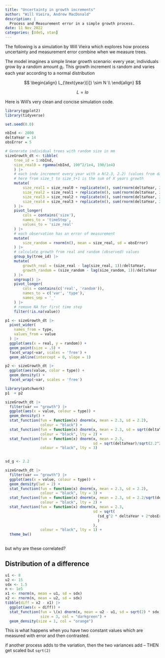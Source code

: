 ```yaml
---
title: "Uncertainty in growth increments"
author: "Will Vieira, Andrew MacDonald"
description: |
  Process and Measurement error in a simple growth process.
date: 11 Nov 2022
categories: [UdeS, stan]
---
```


The following is a simulation by Will Vieira which explores how process uncertainty and measurement error combine when we measure trees.

The model imagines a simple linear growth scenario: every year, individuals grow by a random amount $g_i$. This growth increment is random and varies each year according to a normal distribution

$$
\begin{align}
L_{\text{year}[i]} \sim N \\
\end{align}
$$

$$
L = lo
$$

Here is Will's very clean and concise simulation code.

```r
library(ggplot2)
library(tidyverse)

set.seed(0.0)

nbInd <- 2000
deltaYear = 14
obsError = 5

# Generate individual trees with random size in mm
sizeGrowth_dt <- tibble(
    tree_id = 1:nbInd,
    size_real0 = rgamma(nbInd, 190^2/1e4, 190/1e4)
    ) |>
    # each indv increment every year with a N(2.3, 2.2) (values from dataset);
    # here from size_t to size_t+1 is the sum of X years growth
    mutate(
        size_real1 = size_real0 + replicate(n(), sum(rnorm(deltaYear, 2.3, 2.2))),
        size_real2 = size_real1 + replicate(n(), sum(rnorm(deltaYear, 2.3, 2.2))),
        size_real3 = size_real2 + replicate(n(), sum(rnorm(deltaYear, 2.3, 2.2))),
        size_real4 = size_real3 + replicate(n(), sum(rnorm(deltaYear, 2.3, 2.2)))
    ) |>
    pivot_longer(
        cols = contains('size'),
        names_to = 'timeStep',
        values_to = 'size_real'
    ) |>
    # each observation has an error of measurement
    mutate(
        size_random = rnorm(n(), mean = size_real, sd = obsError)
    ) |>
    # calculate growth from real and random (observed) values
    group_by(tree_id) |>
    mutate(
        growth_real = (size_real - lag(size_real, 1))/deltaYear,
        growth_random = (size_random - lag(size_random, 1))/deltaYear
    ) |>
    ungroup() |>
    pivot_longer(
        cols = contains(c('real', 'random')),
        names_to = c('var', 'type'),
        names_sep = '_'
    ) |>
    # remove NA for first time step
    filter(!is.na(value))

p1 <- sizeGrowth_dt |>
  pivot_wider(
    names_from = type,
    values_from = value
  ) |>
  ggplot(aes(x = real, y = random)) +
  geom_point(size = .5) +
  facet_wrap(~var, scales = 'free') +
  geom_abline(intercept = 0, slope = 1)

p2 <- sizeGrowth_dt |>
  ggplot(aes(value, color = type)) +
  geom_density() +
  facet_wrap(~var, scales = 'free')

library(patchwork)
p1  + p2
```

```r
sizeGrowth_dt |> 
  filter(var == "growth") |> 
  ggplot(aes(x = value, colour = type)) + 
  geom_density() + 
  stat_function(fun = function(x) dnorm(x, mean = 2.3, sd = 2.2),
                colour = "black") + 
  stat_function(fun = function(x) dnorm(x, mean = 2.3, sd = sqrt(deltaYear)/2.2),
                colour = "black", lty = 2) + 
  stat_function(fun = function(x) dnorm(x, mean = 2.3, 
                                        sd = sqrt(deltaYear)/sqrt(2.2^2 + obsError^2)),
                colour = "black", lty = 3)
  
```

```r

sd_g <- 2.2

sizeGrowth_dt |> 
  filter(var == "growth") |> 
  ggplot(aes(x = value, colour = type)) + 
  geom_density(lwd = 2) + 
  stat_function(fun = function(x) dnorm(x, mean = 2.3, sd = 2.2),
                colour = "black", lty = 3) + 
  stat_function(fun = function(x) dnorm(x, mean = 2.3, sd = 2.2/sqrt(deltaYear)),
                colour = "black", lty = 2) + 
  stat_function(fun = function(x) dnorm(x, mean = 2.3, 
                                        sd = sqrt(
                                          (sd_g^2 * deltaYear + 2*obsError^2)/deltaYear^2
                                          )
                                        ),
                colour = "black", lty = 1) + 
  theme_bw()
  
```

but why are these correlated?

## Distribution of a difference

```r
u1 <- 8
u2 <- 15
sdx <- 1.5
n <- 1e5
x1 <- rnorm(n, mean = u1, sd = sdx)
x2 <- rnorm(n, mean = u2, sd = sdx)
tibble(diff = x2 - x1) |> 
  ggplot(aes(x = diff)) + 
  stat_function(fun = \(x) dnorm(x, mean = u2 - u1, sd = sqrt(2) * sdx),
                size = 3, col = "darkgreen") + 
  geom_density(size = 1, col = "orange")
```

This is what happens when you have two constant values which are measured with error and then contrasted.

if another process adds to the variation, then the two variances add -- THEN get scaled but `sqrt(2)`
